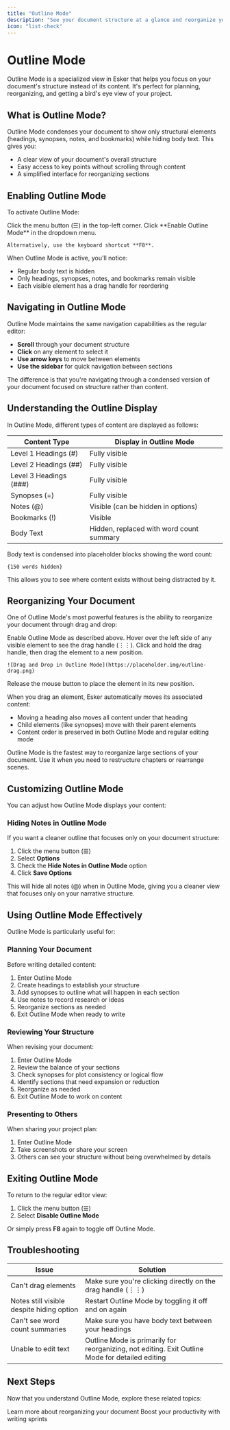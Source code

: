 ```yaml
---
title: "Outline Mode"
description: "See your document structure at a glance and reorganize your content easily with Esker's Outline Mode."
icon: "list-check"
---
```


# Outline Mode

Outline Mode is a specialized view in Esker that helps you focus on your document's structure instead of its content. It's perfect for planning, reorganizing, and getting a bird's eye view of your project.

## What is Outline Mode?

Outline Mode condenses your document to show only structural elements (headings, synopses, notes, and bookmarks) while hiding body text. This gives you:

- A clear view of your document's overall structure
- Easy access to key points without scrolling through content
- A simplified interface for reorganizing sections

## Enabling Outline Mode

To activate Outline Mode:

<Steps>
  <Step title="Open the Menu">
    Click the menu button (☰) in the top-left corner.
  </Step>
  <Step title="Select Outline Mode">
    Click **Enable Outline Mode** in the dropdown menu.
    
    Alternatively, use the keyboard shortcut **F8**.
  </Step>
</Steps>

When Outline Mode is active, you'll notice:

- Regular body text is hidden
- Only headings, synopses, notes, and bookmarks remain visible
- Each visible element has a drag handle for reordering

## Navigating in Outline Mode

Outline Mode maintains the same navigation capabilities as the regular editor:

- **Scroll** through your document structure
- **Click** on any element to select it
- **Use arrow keys** to move between elements
- **Use the sidebar** for quick navigation between sections

The difference is that you're navigating through a condensed version of your document focused on structure rather than content.

## Understanding the Outline Display

In Outline Mode, different types of content are displayed as follows:

| Content Type | Display in Outline Mode |
|--------------|-------------------------|
| Level 1 Headings (#) | Fully visible |
| Level 2 Headings (##) | Fully visible |
| Level 3 Headings (###) | Fully visible |
| Synopses (=) | Fully visible |
| Notes (@) | Visible (can be hidden in options) |
| Bookmarks (!) | Visible |
| Body Text | Hidden, replaced with word count summary |

Body text is condensed into placeholder blocks showing the word count:

```
{150 words hidden}
```

This allows you to see where content exists without being distracted by it.

## Reorganizing Your Document

One of Outline Mode's most powerful features is the ability to reorganize your document through drag and drop:

<Steps>
  <Step title="Enter Outline Mode">
    Enable Outline Mode as described above.
  </Step>
  <Step title="Identify Drag Handles">
    Hover over the left side of any visible element to see the drag handle (⋮⋮).
  </Step>
  <Step title="Drag to Reposition">
    Click and hold the drag handle, then drag the element to a new position.
    
    ![Drag and Drop in Outline Mode](https://placeholder.img/outline-drag.png)
  </Step>
  <Step title="Release to Place">
    Release the mouse button to place the element in its new position.
  </Step>
</Steps>

When you drag an element, Esker automatically moves its associated content:

- Moving a heading also moves all content under that heading
- Child elements (like synopses) move with their parent elements
- Content order is preserved in both Outline Mode and regular editing mode

<Tip>
  Outline Mode is the fastest way to reorganize large sections of your document. Use it when you need to restructure chapters or rearrange scenes.
</Tip>

## Customizing Outline Mode

You can adjust how Outline Mode displays your content:

### Hiding Notes in Outline Mode

If you want a cleaner outline that focuses only on your document structure:

1. Click the menu button (☰)
2. Select **Options**
3. Check the **Hide Notes in Outline Mode** option
4. Click **Save Options**

This will hide all notes (@) when in Outline Mode, giving you a cleaner view that focuses only on your narrative structure.

## Using Outline Mode Effectively

Outline Mode is particularly useful for:

### Planning Your Document

Before writing detailed content:

1. Enter Outline Mode
2. Create headings to establish your structure
3. Add synopses to outline what will happen in each section
4. Use notes to record research or ideas
5. Reorganize sections as needed
6. Exit Outline Mode when ready to write

### Reviewing Your Structure

When revising your document:

1. Enter Outline Mode
2. Review the balance of your sections
3. Check synopses for plot consistency or logical flow
4. Identify sections that need expansion or reduction
5. Reorganize as needed
6. Exit Outline Mode to work on content

### Presenting to Others

When sharing your project plan:

1. Enter Outline Mode
2. Take screenshots or share your screen
3. Others can see your structure without being overwhelmed by details

## Exiting Outline Mode

To return to the regular editor view:

1. Click the menu button (☰)
2. Select **Disable Outline Mode**

Or simply press **F8** again to toggle off Outline Mode.

## Troubleshooting

| Issue | Solution |
|-------|----------|
| Can't drag elements | Make sure you're clicking directly on the drag handle (⋮⋮) |
| Notes still visible despite hiding option | Restart Outline Mode by toggling it off and on again |
| Can't see word count summaries | Make sure you have body text between your headings |
| Unable to edit text | Outline Mode is primarily for reorganizing, not editing. Exit Outline Mode for detailed editing |

## Next Steps

Now that you understand Outline Mode, explore these related topics:

<CardGroup cols={2}>
  <Card title="Drag and Drop" icon="arrows-up-down" href="/organization/drag-and-drop">
    Learn more about reorganizing your document
  </Card>
  <Card title="Writing Sprints" icon="person-running" href="/productivity/writing-sprints">
    Boost your productivity with writing sprints
  </Card>
</CardGroup>